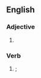 ==English==

===Adjective===
{{en-adj}}

# {{alternative spelling of|liquified|lang=en}}

===Verb===
{{head|en|verb form}}

# {{en-past of|liquefy}}; {{alternative spelling of|liquified|lang=en}}